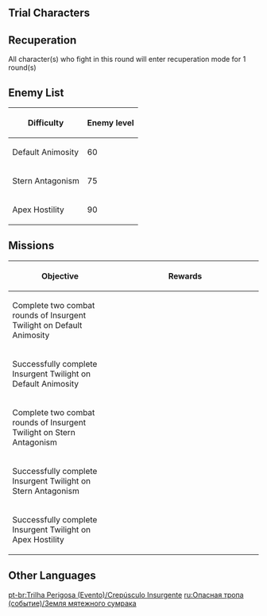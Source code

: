 {{Event Tabs
|rootpage=Perilous Trail (Event)
|subpage1=Direcliff Court
|subpage2=Kaleidoscope Cage
|subpage3=Insurgent Twilight
|subpage4=Utmost Deception
|subpage5=Characters
|story=false
}}
{{Description|Opposing Force: {{Color|menu|3}} rounds in total<br>Rules: Each time 1 combat round is completed, all party members will have to recuperate for {{Color|menu|1}} turn, during which they will be unable to be deployed.}}

==Trial Characters==
{{Card|Xiao|Lv. 80}}{{Card|Diona|Lv. 80}}{{Card|Kaedehara Kazuha|Lv. 80}}{{Card|Thoma|Lv. 80}}{{Card|Sayu|Lv. 80}}{{Card|Kujou Sara|Lv. 80}}{{Card|Yae Miko|Lv. 80}}{{Card|Yelan|Lv. 80}}

==Recuperation==
All character(s) who fight in this round will enter recuperation mode for 1 round(s)

==Enemy List==
{| class="article-table"
! Difficulty !! Enemy level
|-
| Default Animosity || 60
|-
| Stern Antagonism || 75
|-
| Apex Hostility || 90
|}
<!-- todo -->

==Missions==
{| class="article-table tdl1 align-center"
! Objective
! style="width: 280px;" | Rewards
|-
| Complete two combat rounds of Insurgent Twilight on Default Animosity
| {{Card|Primogem|60}}{{Card|Moonlit Cragstone|450}}{{Card|Mora|30,000}}
|-
| Successfully complete Insurgent Twilight on Default Animosity
| {{Card|Primogem|60}}{{Card|Moonlit Cragstone|450}}{{Card|Glowing Gem|1}}
|-
| Complete two combat rounds of Insurgent Twilight on Stern Antagonism
| {{Card|Primogem|30}}{{Card|Moonlit Cragstone|240}}{{Card|Mora|30,000}}
|-
| Successfully complete Insurgent Twilight on Stern Antagonism
| {{Card|Primogem|30}}{{Card|Moonlit Cragstone|240}}{{Card|Mora|30,000}}
|-
| Successfully complete Insurgent Twilight on Apex Hostility
| {{Card|Mora|30,000}}{{Card|Hero's Wit|3}}{{Card|Mystic Enhancement Ore|3}}
|}

==Other Languages==
{{Other Languages
|en      = Insurgent Twilight
|zhs     = 昏晓逆乱之地
|zhs_rm  = Hūnxiǎo Nìluàn zhī Dì
|zht     = 昏曉逆亂之地
|zht_rm  = Hūnxiǎo Nìluàn zhī Dì
|zh_tl   = Land of Rebellious Dawns and Dusks
|ja      = 明暮逆乱の地
|ja_rm   = Akekure Gekiran no Chi{{Assumed}}
|ja_tl   = Land of Constant Rebellion
|ko      = 어둠과 반란의 땅
|ko_rm   = Eodum-gwa Ballan-ui Ttang
|ko_tl   = Land of Darkness and Rebellion
|es      = Tierra Intemporal
|es_tl   = Timeless Land
|fr      = Crépuscule insurgé
|fr_tl   = Insurgent Twilight
|ru      = Земля мятежного сумрака
|ru_tl   = Ground of Rebellious Twilight
|th      = แดนอรุณสนธยาผกผัน
|th_rm   = 
|th_tl   = 
|vi      = Ngày Đêm Đảo Lộn
|vi_tl   = 
|de      = Stätte der wüsten Verworrenheit
|de_tl   = Site of Desolate Confusion
|id      = Tanah Pemberontakan Senja Hari
|id_tl   = The Land of Rebellion at Twilight
|pt      = Crepúsculo Insurgente
|pt_tl   = 
|tr      = Alacakaranlığın İsyanı
|tr_tl   = 
|it      = Crepuscolo ribelle
|it_tl   = 
}}

[[pt-br:Trilha Perigosa (Evento)/Crepúsculo Insurgente]]
[[ru:Опасная тропа (событие)/Земля мятежного сумрака]]